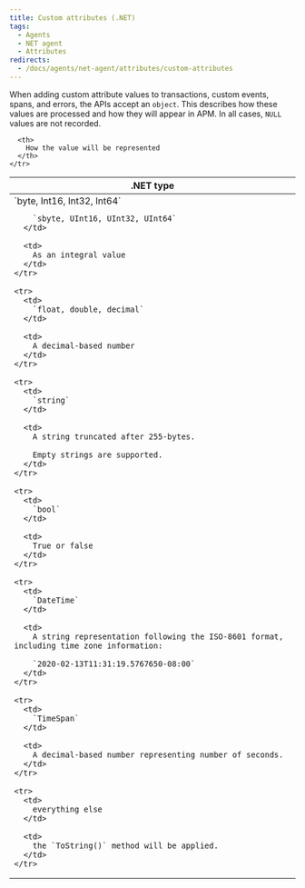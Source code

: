 ```yaml
---
title: Custom attributes (.NET)
tags:
  - Agents
  - NET agent
  - Attributes
redirects:
  - /docs/agents/net-agent/attributes/custom-attributes
---
```


When adding custom attribute values to transactions, custom events, spans, and errors, the APIs accept an `object`. This describes how these values are processed and how they will appear in APM. In all cases, `NULL` values are not recorded.

<table>
  <thead>
    <tr>
      <th>
        .NET type
      </th>

      <th>
        How the value will be represented
      </th>
    </tr>
  </thead>

  <tbody>
    <tr>
      <td>
        `byte, Int16, Int32, Int64`

        `sbyte, UInt16, UInt32, UInt64`
      </td>

      <td>
        As an integral value
      </td>
    </tr>

    <tr>
      <td>
        `float, double, decimal`
      </td>

      <td>
        A decimal-based number
      </td>
    </tr>

    <tr>
      <td>
        `string`
      </td>

      <td>
        A string truncated after 255-bytes.

        Empty strings are supported.
      </td>
    </tr>

    <tr>
      <td>
        `bool`
      </td>

      <td>
        True or false
      </td>
    </tr>

    <tr>
      <td>
        `DateTime`
      </td>

      <td>
        A string representation following the ISO-8601 format, including time zone information:

        `2020-02-13T11:31:19.5767650-08:00`
      </td>
    </tr>

    <tr>
      <td>
        `TimeSpan`
      </td>

      <td>
        A decimal-based number representing number of seconds.
      </td>
    </tr>

    <tr>
      <td>
        everything else
      </td>

      <td>
        the `ToString()` method will be applied.
      </td>
    </tr>
  </tbody>
</table>
